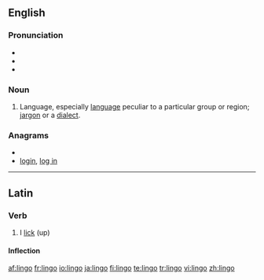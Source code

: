 ==English==

===Pronunciation===
* {{IPA|/ˈlɪn.ɡo/}}
* {{audio|en-us-lingo.ogg|Audio (US)}}
* {{rhymes|ɪŋɡəʊ}}

===Noun===
{{en-noun|pl2=lingoes}}

# Language, especially [[language]] peculiar to a particular group or region; [[jargon]] or a [[dialect]].

===Anagrams===
* {{alphagram|gilno}}
* [[login#English|login]], [[log in#English|log in]]

----
==Latin==

===Verb===
{{la-verb|lingo|lingō|lingere|lingere|linxi|linxī|linctum|linctum}}

# I [[lick]] (up)

====Inflection====
{{la-conj-3rd|ling|linx|linct}}

[[af:lingo]]
[[fr:lingo]]
[[io:lingo]]
[[ja:lingo]]
[[fi:lingo]]
[[te:lingo]]
[[tr:lingo]]
[[vi:lingo]]
[[zh:lingo]]